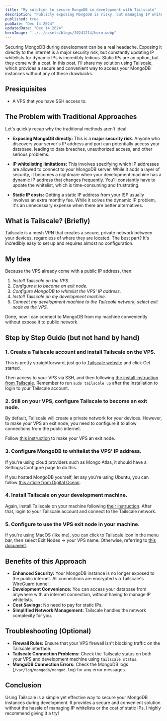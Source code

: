 ```yaml
---
title: "My solution to secure MongoDB in development with Tailscale"
description: "Publicly exposing MongoDB is risky, but managing IP whitelists is a pain. This post shows how I use Tailscale for secure, convenient development."
published: true
pubDate: "Dec 14 2024"
updatedDate: "Dec 14 2024"
heroImage: "../../assets/blogs/20241214/hero.webp"
---
```


Securing MongoDB during development can be a real headache. Exposing it directly to the internet is a major security risk, but constantly updating IP whitelists for dynamic IPs is incredibly tedious. Static IPs are an option, but they come with a cost. In this post, I'll share my solution using Tailscale, which provides a secure and convenient way to access your MongoDB instances without any of these drawbacks.

## Presiquisites

- A VPS that you have SSH access to.

## The Problem with Traditional Approaches

Let's quickly recap why the traditional methods aren't ideal:

- **Exposing MongoDB directly:** This is a **major security risk**. Anyone who discovers your server's IP address and port can potentially access your database, leading to data breaches, unauthorized access, and other serious problems.

- **IP whitelisting limitations:** This involves specifying which IP addresses are allowed to connect to your MongoDB server. While it adds a layer of security, it becomes a nightmare when your development machine has a dynamic IP address that changes frequently. You'll constantly have to update the whitelist, which is time-consuming and frustrating.

- **Static IP costs:** Getting a static IP address from your ISP usually involves an extra monthly fee. While it solves the dynamic IP problem, it's an unnecessary expense when there are better alternatives.

## What is Tailscale? (Briefly)

Tailscale is a mesh VPN that creates a secure, private network between your devices, regardless of where they are located. The best part? It's incredibly easy to set up and requires almost no configuration.

## My Idea

Because the VPS already come with a public IP address, then:

1. _Install Tailscale on the VPS._
2. _Configure it to become an exit node._
3. _Configure MongoDB to whitelist the VPS' IP address._
4. _Install Tailscale on my development machine._
5. _Connect my development machine to the Tailscale network, select exit node as the VPS._

Done, now I can connect to MongoDB from my machine conveniently without expose it to public network.

## Step by Step Guide (but not hand by hand)

### 1. Create a Tailscale account and install Tailscale on the VPS.

This is pretty straightforward, just go to [Tailscale website](https://tailscale.com) and click Get started.

Then access to your VPS via SSH, and then following [the install instruction from Tailscale](https://tailscale.com/kb/1347/installation). Remember to run `sudo tailscale up` after the installation to login to your Tailscale account.

### 2. Still on your VPS, configure Tailscale to become an exit node.

By default, Tailscale will create a private network for your devices. However, to make your VPS an exit node, you need to configure it to allow connections from the public internet.

Follow [this instruction](https://tailscale.com/kb/1103/exit-nodes) to make your VPS an exit node.

### 3. Configure MongoDB to whitelist the VPS' IP address.

If you're using cloud providers such as Mongo Atlas, it should have a Settings/Configure page to do this.

If you hosted MongoDB yourself, let say you're using Ubuntu, you can follow [this article from Digital Ocean](https://www.digitalocean.com/community/tutorials/how-to-configure-remote-access-for-mongodb-on-ubuntu-20-04).

### 4. Install Tailscale on your development machine.

Again, install Tailscale on your machine following [their instruction](https://tailscale.com). After that, login to your Tailscale account and connect to the Tailscale network.

### 5. Configure to use the VPS exit node in your machine.

If you're using MacOS (like me), you can click to Tailscale icon in the menu bar, then select Exit Nodes -> your VPS name. Otherwise, referring to [this document](https://tailscale.com/kb/1103/exit-nodes#use-the-exit-node]).

## Benefits of this Approach

- **Enhanced Security:** Your MongoDB instance is no longer exposed to the public internet. All connections are encrypted via Tailscale's WireGuard tunnel.
- **Development Convenience:** You can access your database from anywhere with an internet connection, without having to manage IP whitelists.
- **Cost Savings:** No need to pay for static IPs.
- **Simplified Network Management:** Tailscale handles the network complexity for you.

## Troubleshooting (Optional)

- **Firewall Rules:** Ensure that your VPS firewall isn't blocking traffic on the Tailscale interface.
- **Tailscale Connection Problems:** Check the Tailscale status on both your VPS and development machine using `tailscale status`.
- **MongoDB Connection Errors:** Check the MongoDB logs (`/var/log/mongodb/mongod.log`) for any error messages.

## Conclusion

Using Tailscale is a simple yet effective way to secure your MongoDB instances during development. It provides a secure and convenient solution without the hassle of managing IP whitelists or the cost of static IPs. I highly recommend giving it a try!
